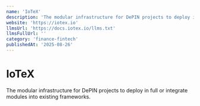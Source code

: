 ```yaml
---
name: 'IoTeX'
description: 'The modular infrastructure for DePIN projects to deploy in full or integrate modules into existing frameworks.'
website: 'https://iotex.io'
llmsUrl: 'https://docs.iotex.io/llms.txt'
llmsFullUrl: ''
category: 'finance-fintech'
publishedAt: '2025-08-26'
---
```


# IoTeX

The modular infrastructure for DePIN projects to deploy in full or integrate modules into existing frameworks.
